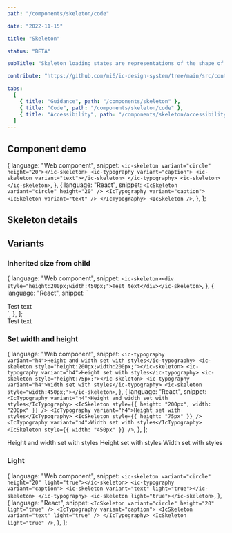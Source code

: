 ```yaml
---
path: "/components/skeleton/code"

date: "2022-11-15"

title: "Skeleton"

status: "BETA"

subTitle: "Skeleton loading states are representations of the shape of content that help inform users that a specific type of component is loading."

contribute: "https://github.com/mi6/ic-design-system/tree/main/src/content/structured/components/skeleton"

tabs:
  [
    { title: "Guidance", path: "/components/skeleton" },
    { title: "Code", path: "/components/skeleton/code" },
    { title: "Accessibility", path: "/components/skeleton/accessibility" },
  ]
---
```



## Component demo

  {
    language: "Web component",
    snippet: `<ic-skeleton variant="circle" height="20"></ic-skeleton>
<ic-typography variant="caption">
  <ic-skeleton variant="text"></ic-skeleton>
</ic-typography>
<ic-skeleton></ic-skeleton>`,
  },
  {
    language: "React",
    snippet: `<IcSkeleton variant="circle" height="20" />
<IcTypography variant="caption">
  <IcSkeleton variant="text" />
</IcTypography>
<IcSkeleton />`,
  },
];

<ComponentPreview snippets={snippets}>
  <div style={{ display: "flex", flexDirection: "column", gap: "8px" }}>
    <IcSkeleton variant="circle" height="20" />
    <IcTypography variant="caption">
      <IcSkeleton variant="text" />
    </IcTypography>
    <IcSkeleton />
  </div>
</ComponentPreview>

## Skeleton details

<ComponentDetails component="ic-skeleton" />

## Variants

### Inherited size from child

  {
    language: "Web component",
    snippet: `<ic-skeleton><div style="height:200px;width:450px;">Test text</div></ic-skeleton>`,
  },
  {
    language: "React",
    snippet: `<IcSkeleton>
  <div style={{
  height: "200px",
  width: "450px"
  }}>Test text</div>
</IcSkeleton>`,
  },
];

<ComponentPreview snippets={snippetsInherited}>
  <IcSkeleton>
    <div
      style={{
        height: "200px",
        width: "450px",
      }}
    >
      Test text
    </div>
  </IcSkeleton>
</ComponentPreview>

### Set width and height

  {
    language: "Web component",
    snippet: `<ic-typography variant="h4">Height and width set with styles</ic-typography>
<ic-skeleton style="height:200px;width:200px;"></ic-skeleton>
<ic-typography variant="h4">Height set with styles</ic-typography>
<ic-skeleton style="height:75px;"></ic-skeleton>
<ic-typography variant="h4">Width set with styles</ic-typography>
<ic-skeleton style="width:450px;"></ic-skeleton>`,
  },
  {
    language: "React",
    snippet: `<IcTypography variant="h4">Height and width set with styles</IcTypography>
<IcSkeleton style={{
height: "200px",
width: "200px"
}} />
<IcTypography variant="h4">Height set with styles</IcTypography>
<IcSkeleton style={{
  height: "75px"
}} />
<IcTypography variant="h4">Width set with styles</IcTypography>
<IcSkeleton style={{
  width: "450px"
}} />`,
  },
];

<ComponentPreview snippets={snippetsSetWidthAndHeight}>
  <div style={{ display: "flex", flexDirection: "column", gap: "8px" }}>
    <IcTypography variant="h4">Height and width set with styles</IcTypography>
    <IcSkeleton
      style={{
        height: "200px",
        width: "200px",
      }}
    />
    <IcTypography variant="h4">Height set with styles</IcTypography>
    <IcSkeleton
      style={{
        height: "75px",
      }}
    />
    <IcTypography variant="h4">Width set with styles</IcTypography>
    <IcSkeleton
      style={{
        width: "450px",
      }}
    />
  </div>
</ComponentPreview>

### Light

  {
    language: "Web component",
    snippet: `<ic-skeleton variant="circle" height="20" light="true"></ic-skeleton>
<ic-typography variant="caption">
  <ic-skeleton variant="text" light="true"></ic-skeleton>
</ic-typography>
<ic-skeleton light="true"></ic-skeleton>`,
  },
  {
    language: "React",
    snippet: `<IcSkeleton variant="circle" height="20" light="true" />
<IcTypography variant="caption">
  <IcSkeleton variant="text" light="true" />
</IcTypography>
<IcSkeleton light="true" />`,
  },
];

<ComponentPreview snippets={snippetsLight}>
  <div style={{ display: "flex", flexDirection: "column", gap: "8px" }}>
    <IcSkeleton variant="circle" height="20" light="true" />
    <IcTypography variant="caption">
      <IcSkeleton variant="text" light="true" />
    </IcTypography>
    <IcSkeleton light="true" />
  </div>
</ComponentPreview>
